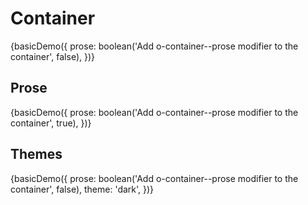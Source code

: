 
<Meta title="Objects/Container" decorators={[withKnobs]} />

# Container

<Preview>
  <Story
    name="Basic"
    height="300px"
    parameters={{ paddings: { disabled: true } }}
  >
    {basicDemo({
      prose: boolean('Add o-container--prose modifier to the container', false),
    })}
  </Story>
</Preview>

## Prose

<Preview>
  <Story
    name="Prose"
    height="300px"
    parameters={{ paddings: { disabled: true } }}
  >
    {basicDemo({
      prose: boolean('Add o-container--prose modifier to the container', true),
    })}
  </Story>
</Preview>

## Themes

<Preview>
  <Story
    name="Themes (Dark)"
    height="300px"
    parameters={{ themes: { disable: true }, paddings: { disabled: true } }}
  >
    {basicDemo({
      prose: boolean('Add o-container--prose modifier to the container', false),
      theme: 'dark',
    })}
  </Story>
</Preview>
